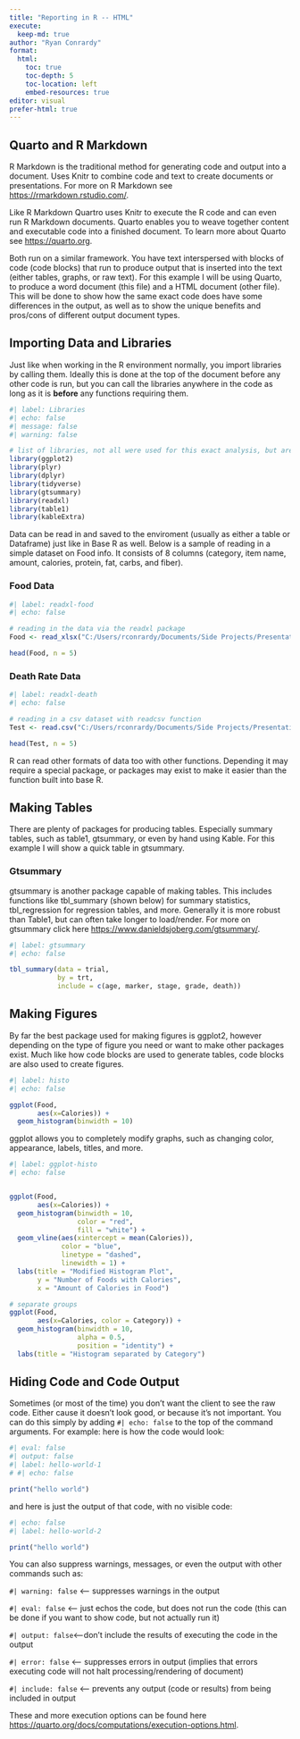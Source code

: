 ---
title: "Reporting in R -- HTML"
execute:
  keep-md: true
author: "Ryan Conrardy"
format: 
  html:
    toc: true
    toc-depth: 5
    toc-location: left
    embed-resources: true
editor: visual
prefer-html: true
---

## Quarto and R Markdown

R Markdown is the traditional method for generating code and output into a document. Uses Knitr to combine code and text to create documents or presentations. For more on R Markdown see <https://rmarkdown.rstudio.com/>.

Like R Markdown Quartro uses Knitr to execute the R code and can even run R Markdown documents. Quarto enables you to weave together content and executable code into a finished document. To learn more about Quarto see <https://quarto.org>.

Both run on a similar framework. You have text interspersed with blocks of code (code blocks) that run to produce output that is inserted into the text (either tables, graphs, or raw text). For this example I will be using Quarto, to produce a word document (this file) and a HTML document (other file). This will be done to show how the same exact code does have some differences in the output, as well as to show the unique benefits and pros/cons of different output document types.

## Importing Data and Libraries

Just like when working in the R environment normally, you import libraries by calling them. Ideally this is done at the top of the document before any other code is run, but you can call the libraries anywhere in the code as long as it is **before** any functions requiring them.

```{r}
#| label: Libraries
#| echo: false
#| message: false
#| warning: false

# list of libraries, not all were used for this exact analysis, but are included to show importing and output
library(ggplot2)
library(plyr)
library(dplyr)
library(tidyverse)
library(gtsummary)
library(readxl)
library(table1)
library(kableExtra)
```

Data can be read in and saved to the enviroment (usually as either a table or Dataframe) just like in Base R as well. Below is a sample of reading in a simple dataset on Food info. It consists of 8 columns (category, item name, amount, calories, protein, fat, carbs, and fiber).

### Food Data

```{r}
#| label: readxl-food
#| echo: false

# reading in the data via the readxl package
Food <- read_xlsx("C:/Users/rconrardy/Documents/Side Projects/Presentations/Data Peers/Producing Documents R/sampledatafoodinfo.xlsx", sheet = "FoodList", na = c("NA", "na", "N/A", "n/a", "", " "), col_names = T)

head(Food, n = 5)
```

### Death Rate Data

```{r}
#| label: readxl-death
#| echo: false

# reading in a csv dataset with readcsv function
Test <- read.csv("C:/Users/rconrardy/Documents/Side Projects/Presentations/Data Peers/Producing Documents R/Death_rates_for_suicide.csv", na.strings = c("NA", "na", "N/A", "n/a", "", " "))

head(Test, n = 5)
```

R can read other formats of data too with other functions. Depending it may require a special package, or packages may exist to make it easier than the function built into base R.

## Making Tables

There are plenty of packages for producing tables. Especially summary tables, such as table1, gtsummary, or even by hand using Kable. For this example I will show a quick table in gtsummary.

### Gtsummary

gtsummary is another package capable of making tables. This includes functions like tbl_summary (shown below) for summary statistics, tbl_regression for regression tables, and more. Generally it is more robust than Table1, but can often take longer to load/render. For more on gtsummary click here <https://www.danieldsjoberg.com/gtsummary/>.

```{r}
#| label: gtsummary
#| echo: false

tbl_summary(data = trial, 
            by = trt, 
            include = c(age, marker, stage, grade, death))
```

## Making Figures

By far the best package used for making figures is ggplot2, however depending on the type of figure you need or want to make other packages exist. Much like how code blocks are used to generate tables, code blocks are also used to create figures.

```{r}
#| label: histo
#| echo: false

ggplot(Food, 
       aes(x=Calories)) + 
  geom_histogram(binwidth = 10)
```

ggplot allows you to completely modify graphs, such as changing color, appearance, labels, titles, and more.

```{r}
#| label: ggplot-histo
#| echo: false


ggplot(Food, 
       aes(x=Calories)) + 
  geom_histogram(binwidth = 10,
                 color = "red",
                 fill = "white") +
  geom_vline(aes(xintercept = mean(Calories)),
             color = "blue",
             linetype = "dashed",
             linewidth = 1) +
  labs(title = "Modified Histogram Plot", 
       y = "Number of Foods with Calories", 
       x = "Amount of Calories in Food")

# separate groups
ggplot(Food, 
       aes(x=Calories, color = Category)) + 
  geom_histogram(binwidth = 10,
                 alpha = 0.5, 
                 position = "identity") +
  labs(title = "Histogram separated by Category")
```

## Hiding Code and Code Output

Sometimes (or most of the time) you don't want the client to see the raw code. Either cause it doesn't look good, or because it's not important. You can do this simply by adding `#| echo: false` to the top of the command arguments. For example: here is how the code would look:

```{r}
#| eval: false
#| output: false
#| label: hello-world-1
# #| echo: false

print("hello world")
```

and here is just the output of that code, with no visible code:

```{r}
#| echo: false
#| label: hello-world-2

print("hello world")
```

You can also suppress warnings, messages, or even the output with other commands such as:

`#| warning: false` \<\-- suppresses warnings in the output

`#| eval: false` \<\-- just echos the code, but does not run the code (this can be done if you want to show code, but not actually run it)

`#| output: false`\<\--don't include the results of executing the code in the output

`#| error: false` \<\-- suppresses errors in output (implies that errors executing code will not halt processing/rendering of document)

`#| include: false` \<\-- prevents any output (code or results) from being included in output

These and more execution options can be found here <https://quarto.org/docs/computations/execution-options.html>.
